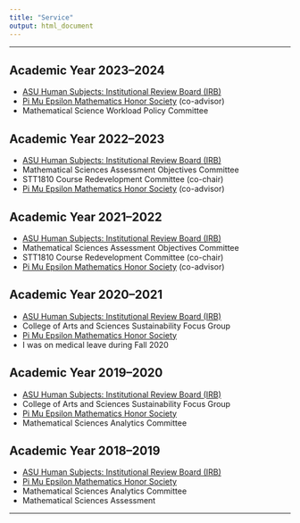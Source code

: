 ```yaml
---
title: "Service"
output: html_document
---
```


<hr>

## Academic Year 2023--2024

* [ASU Human Subjects: Institutional Review Board (IRB)](https://researchprotections.appstate.edu/human-subjects)
* [Pi Mu Epsilon Mathematics Honor Society](http://www.cs.appstate.edu/sjg/PiMuEpsilon/) (co-advisor)
* Mathematical Science Workload Policy Committee

## Academic Year 2022--2023

* [ASU Human Subjects: Institutional Review Board (IRB)](https://researchprotections.appstate.edu/human-subjects)
* Mathematical Sciences Assessment Objectives Committee
* STT1810 Course Redevelopment Committee (co-chair)
* [Pi Mu Epsilon Mathematics Honor Society](http://www.cs.appstate.edu/sjg/PiMuEpsilon/) (co-advisor)

## Academic Year 2021--2022

* [ASU Human Subjects: Institutional Review Board (IRB)](https://researchprotections.appstate.edu/human-subjects)
* Mathematical Sciences Assessment Objectives Committee
* STT1810 Course Redevelopment Committee (co-chair)
* [Pi Mu Epsilon Mathematics Honor Society](http://www.cs.appstate.edu/sjg/PiMuEpsilon/) (co-advisor)

## Academic Year 2020--2021

* [ASU Human Subjects: Institutional Review Board (IRB)](https://researchprotections.appstate.edu/human-subjects)
* College of Arts and Sciences Sustainability Focus Group
* [Pi Mu Epsilon Mathematics Honor Society](http://www.cs.appstate.edu/sjg/PiMuEpsilon/)
* I was on medical leave during Fall 2020

## Academic Year 2019--2020

* [ASU Human Subjects: Institutional Review Board (IRB)](https://researchprotections.appstate.edu/human-subjects)
* College of Arts and Sciences Sustainability Focus Group
* [Pi Mu Epsilon Mathematics Honor Society](http://www.cs.appstate.edu/sjg/PiMuEpsilon/)
* Mathematical Sciences Analytics Committee

## Academic Year 2018--2019

* [ASU Human Subjects: Institutional Review Board (IRB)](https://researchprotections.appstate.edu/human-subjects)
* [Pi Mu Epsilon Mathematics Honor Society](http://www.cs.appstate.edu/sjg/PiMuEpsilon/)
* Mathematical Sciences Analytics Committee
* Mathematical Sciences Assessment

<hr>